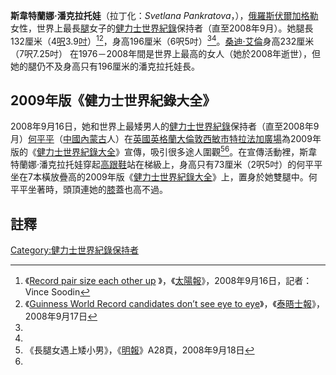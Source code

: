 {{noteTA
|1=zh-cn:威斯敏斯特市; zh-hk:西敏市; zh-tw:西敏市
}}
'''斯韋特蘭娜·潘克拉托娃'''（拉丁化：''Svetlana Pankratova''，{{bd|1971年|||}}），[[俄羅斯|俄羅斯]][[伏爾加格勒|伏爾加格勒]]女性，世界上最長[[腿|腿]]女子的[[健力士世界紀錄|健力士世界紀錄]]保持者（直至2008年9月）。她腿長132厘米（4[[呎|呎]]3.9[[吋|吋]]）<ref name="sun">《[http://www.thesun.co.uk/sol/homepage/news/article1695754.ece Record pair size each other up] {{Wayback|url=http://www.thesun.co.uk/sol/homepage/news/article1695754.ece |date=20090207014505 }}》，《[[太陽報_(英國)|太陽報]]》，2008年9月16日，記者：Vince Soodin</ref><ref name=times>《[http://www.timesonline.co.uk/tol/news/world/article4769697.ece Guinness World Record candidates don’t see eye to eye]》，《[[泰晤士報|泰晤士報]]》，2008年9月17日</ref>，身高196厘米（6呎5吋）<ref name="sun"/><ref name=times/>。[[桑迪·艾倫|桑迪·艾倫]]身高232厘米（7呎7.25吋）<!---Sandy Allen--->在1976－2008年間是世界上最高的女人（她於2008年逝世），但她的腿仍不及身高只有196厘米的潘克拉托娃長。

==2009年版《健力士世界紀錄大全》==
2008年9月16日，她和世界上最矮男人的[[健力士世界紀錄|健力士世界紀錄]]保持者（直至2008年9月）[[何平平|何平平]]（[[中華人民共和國|中國]][[內蒙古自治區|內蒙古]]人）在[[英國|英國]][[英格蘭|英格蘭]][[大倫敦|大倫敦]][[西敏市|西敏市]][[特拉法加廣場|特拉法加廣場]]為2009年版的《[[健力士世界紀錄大全|健力士世界紀錄大全]]》宣傳，吸引很多途人圍觀<ref>《長腿女遇上矮小男》，《[[明報|明報]]》A28頁，2008年9月18日</ref><ref name="sun"/>。在宣傳活動裡，斯韋特蘭娜·潘克拉托娃穿起[[高跟鞋|高跟鞋]]站在梯級上，身高只有73厘米（2呎5吋）的何平平坐在7本橫放疊高的2009年版《[[健力士世界紀錄大全|健力士世界紀錄大全]]》上，置身於她雙腿中。何平平坐著時，頭頂連她的[[膝|膝]]蓋也高不過。

==註釋==
{{reflist}}
{{DEFAULTSORT:Pankratova, Svetlana}}
[[Category:健力士世界紀錄保持者|Category:健力士世界紀錄保持者]]